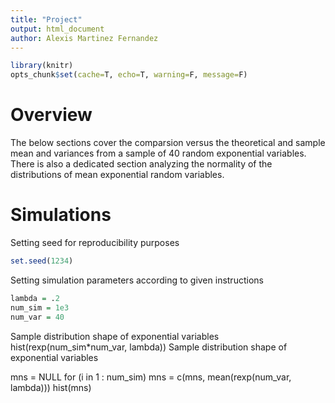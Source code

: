 ```yaml
---
title: "Project"
output: html_document
author: Alexis Martinez Fernandez
---
```


```r
library(knitr)
opts_chunk$set(cache=T, echo=T, warning=F, message=F)
```


# Overview
The below sections cover the comparsion versus the theoretical and sample mean and variances from a sample of 40 random exponential variables. There is also a dedicated section analyzing the normality of the distributions of mean exponential random variables.

# Simulations
Setting seed for reproducibility purposes
```r
set.seed(1234)
```
Setting simulation parameters according to given instructions
```r
lambda = .2
num_sim = 1e3
num_var = 40
```
Sample distribution shape of exponential variables
hist(rexp(num_sim*num_var, lambda))
Sample distribution shape of exponential variables


mns = NULL
for (i in 1 : num_sim) mns = c(mns, mean(rexp(num_var, lambda)))
hist(mns)